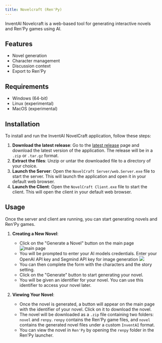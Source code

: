 ```yaml
---
title: Novelcraft (Ren'Py)
---
```


InventAI Novelcraft is a web-based tool for generating interactive novels and Ren'Py games using AI.

## Features

- Novel generation
- Character management
- Discussion context
- Export to Ren'Py

## Requirements
- Windows (64-bit)
- Linux (experimental)
- MacOS (experimental)

## Installation

To install and run the InventAI NovelCraft application, follow these steps:
1. **Download the latest release**: Go to the [latest release](https://github.com/InventaiSIL/novelcraft/releases) page and download the latest version of the application. The release will be in a `.zip` or `.tar.gz` format.
2. **Extract the files**: Unzip or untar the downloaded file to a directory of your choice.
3. **Launch the Server**: Open the `NovelCraft Server/web.Server.exe` file to start the server. This will launch the application and open it in your default web browser.
4. **Launch the Client**: Open the `NovelCraft Client.exe` file to start the client. This will open the client in your default web browser.

## Usage

Once the server and client are running, you can start generating novels and Ren'Py games.

1. **Creating a New Novel**: 
   - Click on the "Generate a Novel" button on the main page ![main page](main-page.png)
   - You will be prompted to enter your AI models credentials. Enter your OpenAI API key and Segmind API key for image generation ![](credentials.png)
   - You can then complete the form with the characters and the story setting.
   - Click on the "Generate" button to start generating your novel.
   - You will be given an identifier for your novel. You can use this identifier to access your novel later.

2. **Viewing Your Novel**:
   - Once the novel is generated, a button will appear on the main page with the identifier of your novel. Click on it to download the novel. 
   - The novel will be downloaded as a `.zip` file containing two folders: `novel` and `renpy`. `renpy` contains the Ren'Py game files, and `novel` contains the generated novel files under a custom `InventAI` format.
   - You can view the novel in `Ren'Py` by opening the `renpy` folder in the Ren'Py launcher.